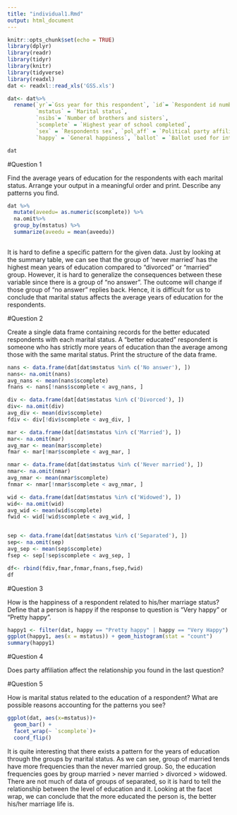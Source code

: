 ```yaml
---
title: "individual1.Rmd"
output: html_document
---
```


```r
knitr::opts_chunk$set(echo = TRUE)
library(dplyr)
library(readr)
library(tidyr)
library(knitr)
library(tidyverse)
library(readxl)
dat <- readxl::read_xls('GSS.xls')
```

```r
dat<- dat%>%
  rename(`yr`=`Gss year for this respondent`, `id`= `Respondent id number`,
         `mstatus` = `Marital status`,
         `nsibs`= `Number of brothers and sisters`,
         `scomplete` = `Highest year of school completed`,
         `sex` = `Respondents sex`, `pol_aff` = `Political party affiliation`,
         `happy` = `General happiness`, `ballot` = `Ballot used for interview`)

dat

```


#Question 1

Find the average years of education for the respondents with each marital status. Arrange your output in a meaningful order and print. Describe any patterns you find.


```r
dat %>%
  mutate(aveedu= as.numeric(scomplete)) %>%
  na.omit%>%
  group_by(mstatus) %>%
  summarize(aveedu = mean(aveedu))
  
```
It is hard to define a specific pattern for the given data. Just by looking at the summary table, we can see that the group of 'never married' has the highest mean years of education compared to "divorced" or "married" group. However, it is hard to generalize the consequences between these variable since there is a group of "no answer". The outcome will change if those group of "no answer" replies back. Hence, it is difficult for us to conclude that marital status affects the average years of education for the respondents. 

#Question 2

Create a single data frame containing records for the better educated respondents with each marital status. A “better educated” respondent is someone who has strictly more years of education than the average among those with the same marital status. Print the structure of the data frame.
```r
nans <- data.frame(dat[dat$mstatus %in% c('No answer'), ])
nans<- na.omit(nans)
avg_nans <- mean(nans$scomplete)
fnans <- nans[!nans$scomplete < avg_nans, ]

div <- data.frame(dat[dat$mstatus %in% c('Divorced'), ])
div<- na.omit(div)
avg_div <- mean(div$scomplete)
fdiv <- div[!div$scomplete < avg_div, ]

mar <- data.frame(dat[dat$mstatus %in% c('Married'), ])
mar<- na.omit(mar)
avg_mar <- mean(mar$scomplete)
fmar <- mar[!mar$scomplete < avg_mar, ]

nmar <- data.frame(dat[dat$mstatus %in% c('Never married'), ])
nmar<- na.omit(nmar)
avg_nmar <- mean(nmar$scomplete)
fnmar <- nmar[!nmar$scomplete < avg_nmar, ]

wid <- data.frame(dat[dat$mstatus %in% c('Widowed'), ])
wid<- na.omit(wid)
avg_wid <- mean(wid$scomplete)
fwid <- wid[!wid$scomplete < avg_wid, ]


sep <- data.frame(dat[dat$mstatus %in% c('Separated'), ])
sep<- na.omit(sep)
avg_sep <- mean(sep$scomplete)
fsep <- sep[!sep$scomplete < avg_sep, ]

df<- rbind(fdiv,fmar,fnmar,fnans,fsep,fwid)
df
```

#Question 3 

How is the happiness of a respondent related to his/her marriage status? Define that a person is happy if the response to question is “Very happy” or “Pretty happy”.

```r
happy1 <- filter(dat, happy == "Pretty happy" | happy == "Very Happy")
ggplot(happy1, aes(x = mstatus)) + geom_histogram(stat = "count")
summary(happy1)

```


#Question 4  

Does party affiliation affect the relationship you found in the last question?



#Question 5 

How is marital status related to the education of a respondent? What are possible reasons accounting for the patterns you see?


```r
ggplot(dat, aes(x=mstatus))+ 
  geom_bar() +
  facet_wrap(~ `scomplete`)+
  coord_flip()

```
It is quite interesting that there exists a pattern for the years of education through the groups by marital status. As we can see, group of married tends have more frequencies than the never married group. So, the education frequencies goes by group married > never married > divorced > widowed. There are not much of data of groups of separated, so it is hard to tell the relationship between the level of education and it. 
Looking at the facet wrap, we can conclude that the more educated the person is, the better his/her marriage life is. 



